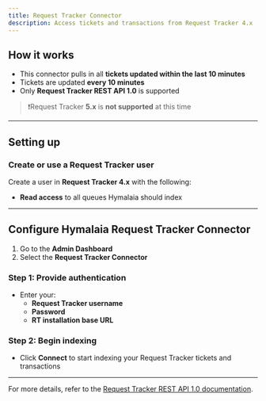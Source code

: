 ```yaml
---
title: Request Tracker Connector
description: Access tickets and transactions from Request Tracker 4.x
---
```


## How it works

- This connector pulls in all **tickets updated within the last 10 minutes**
- Tickets are updated **every 10 minutes**
- Only **Request Tracker REST API 1.0** is supported  
> ❗️Request Tracker **5.x** is **not supported** at this time

---

## Setting up

### Create or use a Request Tracker user

Create a user in **Request Tracker 4.x** with the following:

- **Read access** to all queues Hymalaia should index

---

## Configure Hymalaia Request Tracker Connector

1. Go to the **Admin Dashboard**
2. Select the **Request Tracker Connector**

### Step 1: Provide authentication

- Enter your:
  - **Request Tracker username**
  - **Password**
  - **RT installation base URL**

### Step 2: Begin indexing

- Click **Connect** to start indexing your Request Tracker tickets and transactions

---

For more details, refer to the [Request Tracker REST API 1.0 documentation](https://docs.bestpractical.com/rt/4.4.1/).

